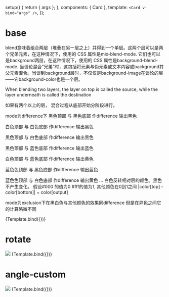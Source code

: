 


<Meta title="css/blend" component={Card} argTypes={{}} />

  setup() {
    return { args };
  },
  components: { Card },
  template: `<Card v-bind="args" />`,
});

# base
blend意味着组合两层（堆叠在另一层之上）并得到一个单层。这两个层可以是两个兄弟元素，在这种情况下，使用的 CSS 属性是mix-blend-mode. 
它们也可以是background两层，在这种情况下，使用的 CSS 属性是background-blend-mode. 
当谈论混合“兄弟”时，这包括将元素与伪元素或文本内容或background其父元素混合。当谈到background层时，不仅仅是background-image在谈论的层——它background-color也是一个层。

When blending two layers, the layer on top is called the source, while the layer underneath is called the destination

如果有两个以上的层， 混合过程从底部开始分阶段进行。


mode为difference下
黑色顶部 与 黑色底部 作difference 输出黑色

白色顶部 与 白色底部 作difference 输出黑色 

黑色顶部 与 白色底部 作difference 输出黑色 

黑色顶部 与 蓝色底部 作difference 输出蓝色 

白色顶部 与 蓝色底部 作difference 输出黄色 

蓝色色顶部 与 黑色底部 作difference 输出蓝色

蓝色色顶部 与 白色底部 作difference 输出黄色
... 
白色反转相对层的颜色。黑色不产生变化。
假设#000 的值为0 #fff的值为1, 其他颜色在0到1之间
|color[top] - color[bottom]| = color[output]

mode为exclusion下在黑白色与其他颜色的效果同difference
但是在异色之间它的计算略微不同

<Canvas>
  <Story
    name="default"
    args={{
      type: 'base',
    }}
  >
    {Template.bind({})}
  </Story>
</Canvas>

# rotate

<img src={ConicRotate}/>

<Canvas>
  <Story
    name="rotate"
    args={{
      type: 'rotate',
    }}
  >
    {Template.bind({})}
  </Story>
</Canvas>

# angle-custom

<img src={Conic1}/>

<Canvas>
  <Story
    name="angle"
    args={{
      type: 'angle',
    }}
  >
    {Template.bind({})}
  </Story>
</Canvas>

<ArgsTable story="default" />
